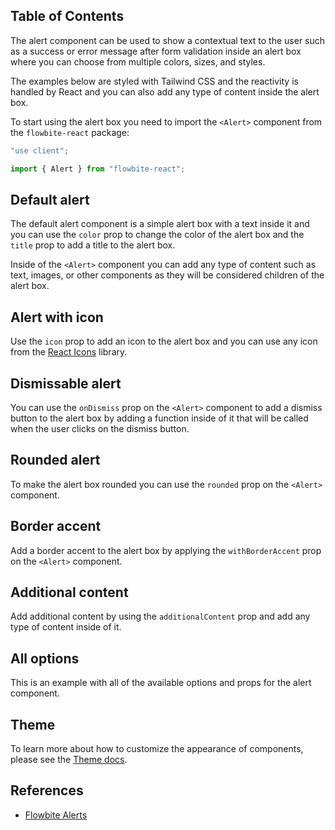 ## Table of Contents

The alert component can be used to show a contextual text to the user such as a success or error message after form validation inside an alert box where you can choose from multiple colors, sizes, and styles.

The examples below are styled with Tailwind CSS and the reactivity is handled by React and you can also add any type of content inside the alert box.

To start using the alert box you need to import the `<Alert>` component from the `flowbite-react` package:

```jsx
"use client";

import { Alert } from "flowbite-react";
```

## Default alert

The default alert component is a simple alert box with a text inside it and you can use the `color` prop to change the color of the alert box and the `title` prop to add a title to the alert box.

Inside of the `<Alert>` component you can add any type of content such as text, images, or other components as they will be considered children of the alert box.

## Alert with icon

Use the `icon` prop to add an icon to the alert box and you can use any icon from the [React Icons](https://react-icons.github.io/react-icons/) library.

## Dismissable alert

You can use the `onDismiss` prop on the `<Alert>` component to add a dismiss button to the alert box by adding a function inside of it that will be called when the user clicks on the dismiss button.

## Rounded alert

To make the alert box rounded you can use the `rounded` prop on the `<Alert>` component.

## Border accent

Add a border accent to the alert box by applying the `withBorderAccent` prop on the `<Alert>` component.

## Additional content

Add additional content by using the `additionalContent` prop and add any type of content inside of it.

## All options

This is an example with all of the available options and props for the alert component.

## Theme

To learn more about how to customize the appearance of components, please see the [Theme docs](/docs/customize/theme).

## References

- [Flowbite Alerts](https://flowbite.com/docs/components/alerts/)

